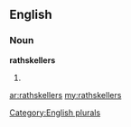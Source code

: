 ==English==

===Noun===
'''rathskellers'''

# {{plural of|[[rathskeller]]}}

[[Category:English plurals]]

[[ar:rathskellers]]
[[my:rathskellers]]